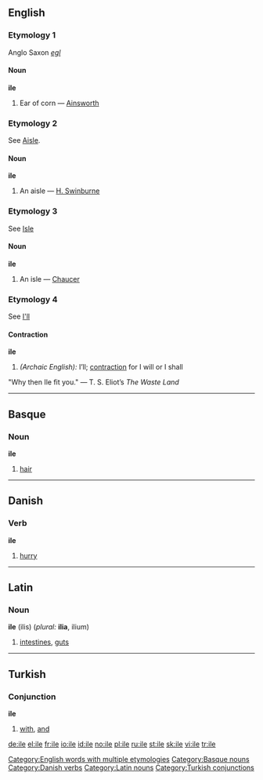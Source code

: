 {{see|île}}
==English==

===Etymology 1===
Anglo Saxon ''[[egl]]''

====Noun====
'''ile'''

# {{obsolete}} Ear of corn &mdash; [[Ainsworth]]

===Etymology 2===
See [[Aisle]].

====Noun====
'''ile'''

# {{obsolete}} An aisle &mdash; [[H. Swinburne]]

===Etymology 3===
See [[Isle]]

====Noun====
'''ile'''

# {{obsolete}} An isle &mdash; [[Chaucer]]

===Etymology 4===
See [[I'll]]

====Contraction====
'''ile'''

# ''(Archaic English):'' I’ll; [[contraction]] for I will or I shall
"Why then Ile fit you." &mdash; T. S. Eliot’s <i>The Waste Land</i>

[[Category:English words with multiple etymologies]]

----

==Basque==

===Noun===
'''ile'''

# [[hair]]

[[Category:Basque nouns]]

----

==Danish==

===Verb===
'''ile'''

# [[hurry]]

[[Category:Danish verbs]]

----

==Latin==

===Noun===
'''ile''' (ilis) {{n}} (''plural:'' '''ilia''', ilium)

# [[intestines]], [[guts]]

[[Category:Latin nouns]]

----

==Turkish==

===Conjunction===
'''ile'''

# [[with]], [[and]]

[[Category:Turkish conjunctions]]

[[de:ile]]
[[el:ile]]
[[fr:ile]]
[[io:ile]]
[[id:ile]]
[[no:ile]]
[[pl:ile]]
[[ru:ile]]
[[st:ile]]
[[sk:ile]]
[[vi:ile]]
[[tr:ile]]